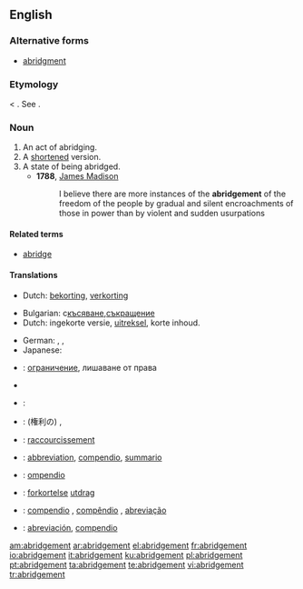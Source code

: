 ==English==

===Alternative forms===
* [[abridgment]] {{i|US}}

===Etymology===
{{etyl|enm}} {{term|abregement|lang=enm}} < {{etyl|frm}}. See {{term|abridge}}.

===Noun===
{{en-noun}}

# An act of abridging.
# A [[shortened]] version.
# A state of being abridged.
#* '''1788''', [[w:James Madison|James Madison]]
#*: I believe there are more instances of the '''abridgement''' of the freedom of the people by gradual and silent encroachments of those in power than by violent and sudden usurpations

====Related terms====
* [[abridge]]

====Translations====
{{trans-top|act of abridging}}
* Dutch: [[bekorting]], [[verkorting]]
{{trans-mid}}
{{trans-bottom}}
{{trans-top|A shortened version.}}
* Bulgarian: с[[късяване]],[[съкращение]]
* Dutch: ingekorte versie, [[uitreksel]], korte inhoud.
{{trans-mid}}
* German: {{t+|de|Auszug|m}}, {{t+|de|Kurzfassung|f}}, {{t+|de|Kurzform|f}}
* Japanese: {{t|ja|要約}}
{{trans-bottom}}

{{trans-top|A state of being abridged}}
* {{ttbc|Bulgarian}}: [[ограничение]], лишаване от права
* {{trreq|Dutch}}
{{trans-mid}}
* {{ttbc|German}}: {{t+|de|Kürzung|f}}
* {{ttbc|Japanese}}: (権利の) {{t+|ja|縮小}},  {{t|ja|剥奪}}
{{trans-bottom}}

{{checktrans-top}}
* {{ttbc|French}}: [[raccourcissement]]
* {{ttbc|Interlingua}}: [[abbreviation]],  [[compendio]], [[summario]]
* {{ttbc|Italian}}: [[ompendio]]
{{trans-mid}}
* {{ttbc|Norwegian}}: [[forkortelse]]  {{c}} [[utdrag]] {{n}}
* {{ttbc|Portuguese}}: [[compendio]] {{m}}, [[compêndio]] {{m}}, [[abreviação]] {{f}}
* {{ttbc|Spanish}}: [[abreviación]], [[compendio]] {{m}}
{{trans-bottom}}

[[am:abridgement]]
[[ar:abridgement]]
[[el:abridgement]]
[[fr:abridgement]]
[[io:abridgement]]
[[it:abridgement]]
[[ku:abridgement]]
[[pl:abridgement]]
[[pt:abridgement]]
[[ta:abridgement]]
[[te:abridgement]]
[[vi:abridgement]]
[[tr:abridgement]]